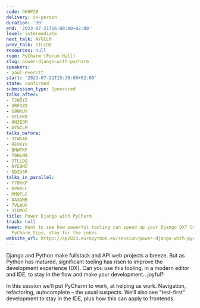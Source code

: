 ```yaml
---
code: GKHPZB
delivery: in-person
duration: '30'
end: '2023-07-21T16:00:00+02:00'
level: intermediate
next_talk: AYGCLM
prev_talk: STLLDQ
resources: null
room: PyCharm (Forum Hall)
slug: power-django-with-pycharm
speakers:
- paul-everitt
start: '2023-07-21T15:30:00+02:00'
state: confirmed
submission_type: Sponsored
talks_after:
- TJW3YZ
- URF3Z9
- G9NKUY
- VFLKKR
- HN3EDM
- AYGCLM
talks_before:
- 3TWGAB
- REVKYV
- BHWTKF
- 79HLM8
- STLLDQ
- NYEBMZ
- GDZU3R
talks_in_parallel:
- F78KKP
- KPHVEL
- MMQTLC
- DA3GWB
- 7VLWUV
- 3TUMQT
title: Power Django with PyCharm
track: null
tweet: Want to see how powerful tooling can speed up your Django DX? Come for the
  PyCharm tips, stay for the jokes.
website_url: https://ep2023.europython.eu/session/power-django-with-pycharm
---
```


Django and Python make fullstack and API web projects a breeze. But as Python has matured, significant tooling has risen to improve the development experience (DX). Can you use this tooling, in a modern editor and IDE, to stay in the flow and make your development…joyful?

In this session we’ll put PyCharm to work, at helping us work. Navigation, refactoring, autocomplete – the usual suspects. We’ll also see “test-first” development to stay in the IDE, plus how this can apply to frontends.
